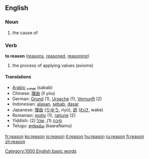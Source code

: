 ==English==

{{rank|John|hour|air|368|reason|feel|behind|sn}}

===Noun===
{{en-noun-reg}}

# the cause of

===Verb===
'''to reason'''  ([[reasons]], [[reasoned]], [[reasoning]])

# the process of applying values (axioms)

====Translations====
*[[Arabic]] [[سبب]] (sabab)
*Chinese: [[理由]] (lǐ yóu)
*German: [[Grund]] {{m}} (1), [[Ursache]] {{f}} (1), [[Vernunft]] {{f}} (2)
*Indonesian: [[alas|alasan]], [[sebab]], [[dasar]]
*Japanese: [[理由]] ([[りゆう]], riyū), [[訳]] ([[わけ]], wake)
*Romanian: [[motiv]] {{n}} (1), [[raţiune]] {{f}} (2)
*Yiddish: [[סיבה]] {{f}} (1), [[שׂכל]] {{m}} (2)
*Telugu: [[కారణము]] (kaaraNamu)

[[Category:1000 English basic words]]

[[fr:reason]]
[[ko:reason]]
[[io:reason]]
[[it:reason]]
[[hu:reason]]
[[ru:reason]]
[[fi:reason]]
[[zh:reason]]